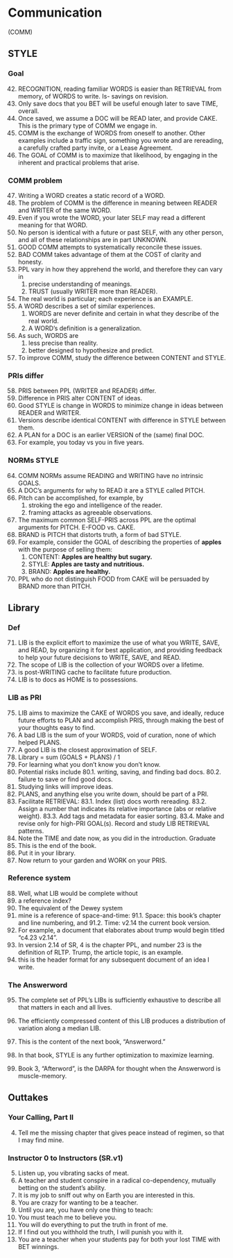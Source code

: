 
# Communication

(COMM)

## STYLE  
### Goal  

42.	RECOGNITION, reading familiar WORDS is easier than RETRIEVAL from 
memory, of WORDS to write. Is- savings on revision.
43.	Only save docs that you BET will be useful enough later to save TIME, 
overall.
44.	Once saved, we assume a DOC will be READ later, and provide CAKE. 
This is the primary type of COMM we engage in.
45.	COMM is the exchange of WORDS from oneself to another. Other 
examples include a traffic sign, something you wrote and are 
rereading, a carefully crafted party invite, or a Lease Agreement.
46.	The GOAL of COMM is to maximize that likelihood, by engaging in the 
inherent and practical problems that arise.

### COMM problem  
47.	Writing a WORD creates a static record of a WORD. 
48.	The problem of COMM is the difference in meaning between READER 
and WRITER of the same WORD. 
49.	Even if you wrote the WORD, your later SELF may read a different 
meaning for that WORD. 
50.	No person is identical with a future or past SELF, with any other 
person, and all of these relationships are in part UNKNOWN. 
51.	GOOD COMM attempts to systematically reconcile these issues. 
52.	BAD COMM takes advantage of them at the COST of clarity and 
honesty.
53.	PPL vary in how they apprehend the world, and therefore they can vary in 
    1.	precise understanding of meanings.
    2.	TRUST (usually WRITER more than READER). 
54.	The real world is particular; each experience is an EXAMPLE. 
55.	A WORD describes a set of similar experiences. 
     1.	WORDS are never definite and certain in what they describe of the real world.
     2.	A WORD's definition is a generalization. 
56.	As such, WORDS are 
     1.	less precise than reality.
     2.	better designed to hypothesize and predict.
57.	To improve COMM, study the difference between CONTENT and STYLE.

### PRIs differ

58.	PRIS between PPL (WRITER and READER) differ.
59.	Difference in PRIS alter CONTENT of ideas.
60.	Good STYLE is change in WORDS to minimize change in ideas between 
READER and WRITER.
61.	Versions describe identical CONTENT with difference in STYLE between them. 
62.	A PLAN for a DOC is an earlier VERSION of the (same) final DOC.
63.	For example, you today vs you in five years.

### NORMs STYLE  

64.	COMM NORMs assume READING and WRITING have no intrinsic GOALS. 
65.	A DOC's arguments for why to READ it are a STYLE called PITCH. 
66.	Pitch can be accomplished, for example, by
    1.	stroking the ego and intelligence of the reader.
    2.	framing attacks as agreeable observations.
67.	The maximum common SELF-PRIS across PPL are the optimal 
arguments for PITCH. E-FOOD vs. CAKE.
68.	BRAND is PITCH that distorts truth, a form of bad STYLE.
69. For example, consider the GOAL of describing the properties of __apples __ with the purpose of selling them:  
    1. CONTENT: __Apples are healthy but sugary. __  
    2. STYLE: __Apples are tasty and nutritious. __  
    3. BRAND: __Apples are healthy.__  
70.	PPL who do not distinguish FOOD from CAKE will be persuaded by BRAND more than PITCH.

## Library

### Def  
71.	LIB is the explicit effort to maximize the use of what you WRITE, SAVE, 
and READ, by organizing it for best application, and providing feedback 
to help your future decisions to WRITE, SAVE, and READ.
72.	The scope of LIB is the collection of your WORDS over a lifetime. 
73.	is post-WRITING cache to facilitate future production.
74.	LIB is to docs as HOME is to possessions.

### LIB as PRI  

75.	LIB aims to maximize the CAKE of WORDS you save, and ideally, 
reduce future efforts to PLAN and accomplish PRIS, through making 
the best of your thoughts easy to find.
76.	A bad LIB is the sum of your WORDS, void of curation, none of which 
helped PLANS.
77.	A good LIB is the closest approximation of SELF.
78.	Library = sum (GOALS + PLANS) / 1
79.	For learning what you don't know you don't know.
80.	Potential risks include 
80.1.	writing, saving, and finding bad docs. 
80.2.	failure to save or find good docs.
81.	Studying links will improve ideas.
82.	PLANS, and anything else you write down, should be part of a PRI.
83.	Facilitate RETRIEVAL: 
83.1.	Index (list) docs worth rereading. 
83.2.	Assign a number that indicates its relative importance (abs or 
relative weight). 
83.3.	Add tags and metadata for easier sorting.
83.4.	Make and revise only for high-PRI GOAL(s). Record and study LIB 
RETRIEVAL patterns.
84.	Note the TIME and date now, as you did in the introduction.
Graduate
85.	This is the end of the book. 
86.	Put it in your library.
87.	Now return to your garden and WORK on your PRIS.

### Reference system  
88. Well, what LIB would be complete without
89. a reference index? 
90. The equivalent of the Dewey system
91. mine is a reference of space-and-time:
91.1. Space: this book's chapter and line numbering, and
91.2. Time: v2.14 the current book version.
92. For example, a document that elaborates about trump would begin titled "c4.23 v2.14".
93. In version 2.14 of SR, 4 is the chapter PPL, and number 23 is the definition of RLTP. Trump, the article topic, is an example.
94. this is the header format for any subsequent document of an idea I write.

### The Answerword

95. The complete set of PPL's LIBs is sufficiently exhaustive to describe all that matters in each and all lives. 
96. The efficiently compressed content of this LIB produces a distribution of variation along a median LIB. 
97. This is the content of the next book, "Answerword."
98. In that book, STYLE is any further optimization to maximize learning.

99. Book 3, "Afterword", is the DARPA for thought when the Answerword is muscle-memory.

## Outtakes


### Your Calling, Part II 

4.	Tell me the missing chapter
that gives peace instead of regimen,
so that I may find mine.

###  Instructor 0 to Instructors (SR.v1)

5.	Listen up, you vibrating sacks of meat.
6.	A teacher and student conspire in a radical co-dependency, mutually betting on 
the student's ability. 
7.	It is my job to sniff out why on Earth you are interested in this.
8.	You are crazy for wanting to be a teacher. 
9.	Until you are, you have only one thing to teach: 
10.	You must teach me to believe you.
11.	You will do everything to put the truth in front of me.
12.	If I find out you withhold the truth, I will punish you with it.
13.	You are a teacher when your students pay for both your lost TIME with BET winnings.


